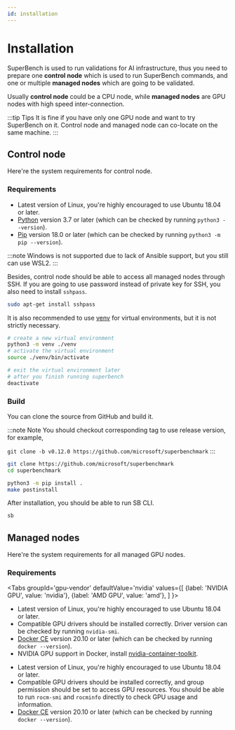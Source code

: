 ```yaml
---
id: installation
---
```




# Installation

SuperBench is used to run validations for AI infrastructure,
thus you need to prepare one __control node__ which is used to run SuperBench commands,
and one or multiple __managed nodes__ which are going to be validated.

Usually __control node__ could be a CPU node, while __managed nodes__ are GPU nodes with high speed inter-connection.

:::tip Tips
It is fine if you have only one GPU node and want to try SuperBench on it.
Control node and managed node can co-locate on the same machine.
:::

## Control node

Here're the system requirements for control node.

### Requirements

* Latest version of Linux, you're highly encouraged to use Ubuntu 18.04 or later.
* [Python](https://www.python.org/) version 3.7 or later (which can be checked by running `python3 --version`).
* [Pip](https://pip.pypa.io/en/stable/installing/) version 18.0 or later (which can be checked by running `python3 -m pip --version`).

:::note
Windows is not supported due to lack of Ansible support, but you still can use WSL2.
:::

Besides, control node should be able to access all managed nodes through SSH.
If you are going to use password instead of private key for SSH, you also need to install `sshpass`.

```bash
sudo apt-get install sshpass
```

It is also recommended to use [venv](https://docs.python.org/3/library/venv.html) for virtual environments,
but it is not strictly necessary.

```bash
# create a new virtual environment
python3 -m venv ./venv
# activate the virtual environment
source ./venv/bin/activate

# exit the virtual environment later
# after you finish running superbench
deactivate
```

### Build

You can clone the source from GitHub and build it.

:::note Note
You should checkout corresponding tag to use release version, for example,

`git clone -b v0.12.0 https://github.com/microsoft/superbenchmark`
:::

```bash
git clone https://github.com/microsoft/superbenchmark
cd superbenchmark

python3 -m pip install .
make postinstall
```

After installation, you should be able to run SB CLI.

```bash
sb
```

## Managed nodes

Here're the system requirements for all managed GPU nodes.

### Requirements

<Tabs
  groupId='gpu-vendor'
  defaultValue='nvidia'
  values={[
    {label: 'NVIDIA GPU', value: 'nvidia'},
    {label: 'AMD GPU', value: 'amd'},
  ]
}>
<TabItem value='nvidia'>

* Latest version of Linux, you're highly encouraged to use Ubuntu 18.04 or later.
* Compatible GPU drivers should be installed correctly. Driver version can be checked by running `nvidia-smi`.
* [Docker CE](https://docs.docker.com/engine/install/) version 20.10 or later (which can be checked by running `docker --version`).
* NVIDIA GPU support in Docker, install
  [nvidia-container-toolkit](https://docs.nvidia.com/datacenter/cloud-native/container-toolkit/install-guide.html#setting-up-nvidia-container-toolkit).

</TabItem>
<TabItem value='amd'>

* Latest version of Linux, you're highly encouraged to use Ubuntu 18.04 or later.
* Compatible GPU drivers should be installed correctly, and group permission should be set to access GPU resources.
  You should be able to run `rocm-smi` and `rocminfo` directly to check GPU usage and information.
* [Docker CE](https://docs.docker.com/engine/install/) version 20.10 or later (which can be checked by running `docker --version`).

</TabItem>
</Tabs>
